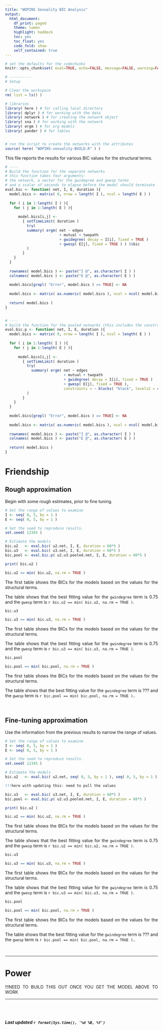 ```yaml
---
title: "WOPINS Sexuality BIC Analysis"
output: 
  html_document:
    df_print: paged
    theme: lumen
    highlight: haddock
    toc: yes
    toc_float: yes
    code_fold: show
    self_contained: true
---
```


<style>
body {
text-align: justify}
</style>


```r

# set the defaults for the codechunks
knitr::opts_chunk$set( eval=TRUE, echo=FALSE, message=FALSE, warning=FALSE, cache=TRUE )

```


```r

# ----------
# Setup 

# Clear the workspace
rm( list = ls() )

# libraries
library( here ) # for calling local directory
library( dplyr ) # for working with the data
library( network ) # for creating the network object
library( sna ) # for working with the network
library( ergm ) # for erg models
library( pander ) # for tables


# run the script to create the networks with the attributes
source( here( "WOPINS-sexuality-BUILD.R" ) )

```

This file reports the results for various BIC values for the structural terms.

```r

# ----
# Build the function for the separate networks
# this function takes four arguments:
# the network, a vector for the gwidegree and gwesp terms
# and a scalar of seconds to elapse before the model should terminate
eval.bic <- function( net, I, E, duration ){
  model.bics <- matrix( 0, nrow = length( I ), ncol = length( E ) )
  
  for ( i in 1:length( I ) ){
    for ( j in 1:length( E ) ){
      
      model.bics[i,j] <- 
        { setTimeLimit( duration )
          try(
          summary( ergm( net ~ edges
                         + mutual + twopath 
                         + gwidegree( decay = I[i], fixed = TRUE )
                         + gwesp( E[j], fixed = TRUE ) ) )$bic
          )
        }
    }
  }
  
  rownames( model.bics ) <- paste("I @", as.character( I ) )
  colnames( model.bics ) <- paste("E @", as.character( E ) )
  
  model.bics[grepl( "Error", model.bics ) == TRUE] <- NA
  
  model.bics <- matrix( as.numeric( model.bics ), ncol = ncol( model.bics ) )
  
  return( model.bics )
}


# ----
# build the function for the pooled networks (this includes the constraint)
eval.bic.p <- function( net, I, E, duration ){
  model.bics <- matrix( 0, nrow = length( I ), ncol = length( E ) )
  
  for ( i in 1:length( I ) ){
    for ( j in 1:length( E ) ){
      
      model.bics[i,j] <- 
        { setTimeLimit( duration )
          try( 
            summary( ergm( net ~ edges
                           + mutual + twopath 
                           + gwidegree( decay = I[i], fixed = TRUE )
                           + gwesp( E[j], fixed = TRUE ),
                           constraints = ~ blocks( "block", levels2 = c( 2, 3 ) ) ) )$bic
          )
        }
    }
  }
  
  model.bics[grepl( "Error", model.bics ) == TRUE] <- NA
  
  model.bics <- matrix( as.numeric( model.bics ), ncol = ncol( model.bics ) )
  
  rownames( model.bics ) <- paste("I @", as.character( I ) )
  colnames( model.bics ) <- paste("E @", as.character( E ) )
  
  return( model.bics )
}

```

# Friendship

## Rough approximation

Begin with some rough estimates, prior to fine tuning.

```r

# Set the range of values to examine
I <- seq( 0, 5, by = 1 )
E <- seq( 0, 5, by = 1 )

```

```r

# Set the seed to reproduce results.
set.seed( 12345 )

# Estimate the models
bic.u2   <- eval.bic( u2.net, I, E, duration = 60*5 )
bic.u3   <- eval.bic( u3.net, I, E, duration = 60*5 )
bic.pool <- eval.bic.p( u2.u3.pooled.net, I, E, duration = 60*5 )

```

```r

print( bic.u2 )

bic.u2 == min( bic.u2, na.rm = TRUE )

```

The first table shows the BICs for the models based on the values for the structural terms.

The table shows that the best fitting value for the `gwindegree` term is 0.75 and the `gwesp` term is `r bic.u2 == min( bic.u2, na.rm = TRUE )`.

```r

bic.u3

bic.u3 == min( bic.u3, na.rm = TRUE )

```

The first table shows the BICs for the models based on the values for the structural terms.

The table shows that the best fitting value for the `gwindegree` term is 0.75 and the `gwesp` term is `r bic.u3 == min( bic.u3, na.rm = TRUE )`.

```r

bic.pool

bic.pool == min( bic.pool, na.rm = TRUE )

```

The first table shows the BICs for the models based on the values for the structural terms.

The table shows that the best fitting value for the `gwindegree` term is ??? and the `gwesp` term is `r bic.pool == min( bic.pool, na.rm = TRUE )`..

<br>


## Fine-tuning approximation

Use the information from the previous results to narrow the range of values.

```r

# Set the range of values to examine
I <- seq( 0, 5, by = 1 )
E <- seq( 0, 5, by = 1 )

```

```r

# Set the seed to reproduce results.
set.seed( 12345 )

# Estimate the models
bic.u2   <- eval.bic( u2.net, seq( 0, 5, by = 1 ), seq( 0, 5, by = 1 ), duration = 60*5 )

!!!here with updating this: need to pull the values

bic.u3   <- eval.bic( u3.net, I, E, duration = 60*5 )
bic.pool <- eval.bic.p( u2.u3.pooled.net, I, E, duration = 60*5 )

```

```r

print( bic.u2 )

bic.u2 == min( bic.u2, na.rm = TRUE )

```

The first table shows the BICs for the models based on the values for the structural terms.

The table shows that the best fitting value for the `gwindegree` term is 0.75 and the `gwesp` term is `r bic.u2 == min( bic.u2, na.rm = TRUE )`.

```r

bic.u3

bic.u3 == min( bic.u3, na.rm = TRUE )

```

The first table shows the BICs for the models based on the values for the structural terms.

The table shows that the best fitting value for the `gwindegree` term is 0.75 and the `gwesp` term is `r bic.u3 == min( bic.u3, na.rm = TRUE )`.

```r

bic.pool

bic.pool == min( bic.pool, na.rm = TRUE )

```

The first table shows the BICs for the models based on the values for the structural terms.

The table shows that the best fitting value for the `gwindegree` term is ??? and the `gwesp` term is `r bic.pool == min( bic.pool, na.rm = TRUE )`..

<br>



----

# Power

!!!NEED TO BUILD THIS OUT ONCE YOU GET THE MODEL ABOVE TO WORK

----

<br>
<br>

###### ***Last updated `r format(Sys.time(), '%d %B, %Y')`***